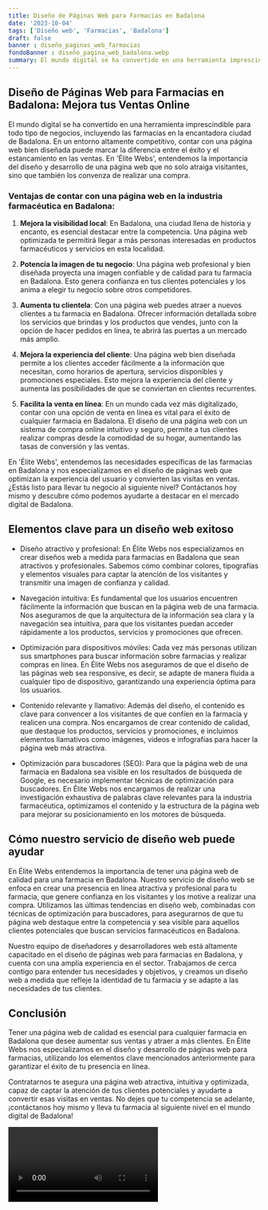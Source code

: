 ```yaml
---
title: Diseño de Páginas Web para Farmacias en Badalona
date: '2023-10-04'
tags: ['Diseño web', 'Farmacias', 'Badalona']
draft: false
banner : diseño_paginas_web_farmacias
fondoBanner : diseño_pagina_web_badalona.webp
summary: El mundo digital se ha convertido en una herramienta imprescindible para todo tipo de negocios, incluyendo las farmacias en la encantadora ciudad de Badalona. En un entorno altamente competitivo, contar con una página web bien diseñada puede marcar la diferencia entre el éxito y el estancamiento en las ventas. En 'Élite Webs', entendemos la importancia del diseño y desarrollo de una página web que no solo atraiga visitantes, sino que también los convenza de realizar una compra.
---
```


## Diseño de Páginas Web para Farmacias en Badalona: Mejora tus Ventas Online

El mundo digital se ha convertido en una herramienta imprescindible para todo tipo de negocios, incluyendo las farmacias en la encantadora ciudad de Badalona. En un entorno altamente competitivo, contar con una página web bien diseñada puede marcar la diferencia entre el éxito y el estancamiento en las ventas. En 'Élite Webs', entendemos la importancia del diseño y desarrollo de una página web que no solo atraiga visitantes, sino que también los convenza de realizar una compra.

### Ventajas de contar con una página web en la industria farmacéutica en Badalona:

1. **Mejora la visibilidad local**: En Badalona, una ciudad llena de historia y encanto, es esencial destacar entre la competencia. Una página web optimizada te permitirá llegar a más personas interesadas en productos farmacéuticos y servicios en esta localidad.

2. **Potencia la imagen de tu negocio**: Una página web profesional y bien diseñada proyecta una imagen confiable y de calidad para tu farmacia en Badalona. Esto genera confianza en tus clientes potenciales y los anima a elegir tu negocio sobre otros competidores.

3. **Aumenta tu clientela**: Con una página web puedes atraer a nuevos clientes a tu farmacia en Badalona. Ofrecer información detallada sobre los servicios que brindas y los productos que vendes, junto con la opción de hacer pedidos en línea, te abrirá las puertas a un mercado más amplio.

4. **Mejora la experiencia del cliente**: Una página web bien diseñada permite a los clientes acceder fácilmente a la información que necesitan, como horarios de apertura, servicios disponibles y promociones especiales. Esto mejora la experiencia del cliente y aumenta las posibilidades de que se conviertan en clientes recurrentes.

5. **Facilita la venta en línea**: En un mundo cada vez más digitalizado, contar con una opción de venta en línea es vital para el éxito de cualquier farmacia en Badalona. El diseño de una página web con un sistema de compra online intuitivo y seguro, permite a tus clientes realizar compras desde la comodidad de su hogar, aumentando las tasas de conversión y las ventas.

En 'Élite Webs', entendemos las necesidades específicas de las farmacias en Badalona y nos especializamos en el diseño de páginas web que optimizan la experiencia del usuario y convierten las visitas en ventas. ¿Estás listo para llevar tu negocio al siguiente nivel? Contáctanos hoy mismo y descubre cómo podemos ayudarte a destacar en el mercado digital de Badalona.

<GifSeo />

<Cta />

## Elementos clave para un diseño web exitoso

- Diseño atractivo y profesional: En Élite Webs nos especializamos en crear diseños web a medida para farmacias en Badalona que sean atractivos y profesionales. Sabemos cómo combinar colores, tipografías y elementos visuales para captar la atención de los visitantes y transmitir una imagen de confianza y calidad.

- Navegación intuitiva: Es fundamental que los usuarios encuentren fácilmente la información que buscan en la página web de una farmacia. Nos aseguramos de que la arquitectura de la información sea clara y la navegación sea intuitiva, para que los visitantes puedan acceder rápidamente a los productos, servicios y promociones que ofrecen.

- Optimización para dispositivos móviles: Cada vez más personas utilizan sus smartphones para buscar información sobre farmacias y realizar compras en línea. En Élite Webs nos aseguramos de que el diseño de las páginas web sea responsive, es decir, se adapte de manera fluida a cualquier tipo de dispositivo, garantizando una experiencia óptima para los usuarios.

- Contenido relevante y llamativo: Además del diseño, el contenido es clave para convencer a los visitantes de que confíen en la farmacia y realicen una compra. Nos encargamos de crear contenido de calidad, que destaque los productos, servicios y promociones, e incluimos elementos llamativos como imágenes, videos e infografías para hacer la página web más atractiva.

- Optimización para buscadores (SEO): Para que la página web de una farmacia en Badalona sea visible en los resultados de búsqueda de Google, es necesario implementar técnicas de optimización para buscadores. En Élite Webs nos encargamos de realizar una investigación exhaustiva de palabras clave relevantes para la industria farmacéutica, optimizamos el contenido y la estructura de la página web para mejorar su posicionamiento en los motores de búsqueda.

## Cómo nuestro servicio de diseño web puede ayudar

En Élite Webs entendemos la importancia de tener una página web de calidad para una farmacia en Badalona. Nuestro servicio de diseño web se enfoca en crear una presencia en línea atractiva y profesional para tu farmacia, que genere confianza en los visitantes y los motive a realizar una compra. Utilizamos las últimas tendencias en diseño web, combinadas con técnicas de optimización para buscadores, para asegurarnos de que tu página web destaque entre la competencia y sea visible para aquellos clientes potenciales que buscan servicios farmacéuticos en Badalona.

Nuestro equipo de diseñadores y desarrolladores web está altamente capacitado en el diseño de páginas web para farmacias en Badalona, y cuenta con una amplia experiencia en el sector. Trabajamos de cerca contigo para entender tus necesidades y objetivos, y creamos un diseño web a medida que refleje la identidad de tu farmacia y se adapte a las necesidades de tus clientes.

## Conclusión

Tener una página web de calidad es esencial para cualquier farmacia en Badalona que desee aumentar sus ventas y atraer a más clientes. En Élite Webs nos especializamos en el diseño y desarrollo de páginas web para farmacias, utilizando los elementos clave mencionados anteriormente para garantizar el éxito de tu presencia en línea.

Contratarnos te asegura una página web atractiva, intuitiva y optimizada, capaz de captar la atención de tus clientes potenciales y ayudarte a convertir esas visitas en ventas. No dejes que tu competencia se adelante, ¡contáctanos hoy mismo y lleva tu farmacia al siguiente nivel en el mundo digital de Badalona!

<Video />

<CtaBot job='Farmacias' city='Badalona'/>

<Gmaps query='Badalona+españa+maps' />